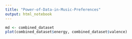 ```yaml
---
title: "Power-of-Data-in-Music-Preferences"
output: html_notebook
---
```


```r
md <- combined_dataset
plot(combined_dataset$energy, combined_dataset$valence)
```

